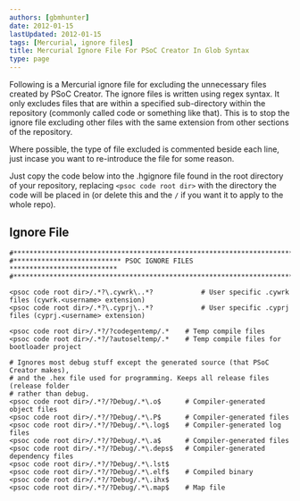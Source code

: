 ```yaml
---
authors: [gbmhunter]
date: 2012-01-15
lastUpdated: 2012-01-15
tags: [Mercurial, ignore files]
title: Mercurial Ignore File For PSoC Creator In Glob Syntax
type: page
---
```


Following is a Mercurial ignore file for excluding the unnecessary files created by PSoC Creator. The ignore files is written using regex syntax. It only excludes files that are within a specified sub-directory within the repository (commonly called code or something like that). This is to stop the ignore file excluding other files with the same extension from other sections of the repository.

Where possible, the type of file excluded is commented beside each line, just incase you want to re-introduce the file for some reason.

Just copy the code below into the .hgignore file found in the root directory of your repository, replacing `<psoc code root dir>` with the directory the code will be placed in (or delete this and the `/` if you want it to apply to the whole repo).

## Ignore File

```text
#*************************************************************************
#*************************** PSOC IGNORE FILES ***************************
#*************************************************************************

<psoc code root dir>/.*?\.cywrk\..*? 			# User specific .cywrk files (cywrk.<username> extension)
<psoc code root dir>/.*?\.cyprj\..*? 			# User specific .cyprj files (cyprj.<username> extension)

<psoc code root dir>/.*?/?codegentemp/.* 	# Temp compile files
<psoc code root dir>/.*?/?autoseltemp/.* 	# Temp compile files for bootloader project
    
# Ignores most debug stuff except the generated source (that PSoC Creator makes),
# and the .hex file used for programming. Keeps all release files (release folder
# rather than debug.
<psoc code root dir>/.*?/?Debug/.*\.o$    	# Compiler-generated object files
<psoc code root dir>/.*?/?Debug/.*\.P$    	# Compiler-generated files
<psoc code root dir>/.*?/?Debug/.*\.log$  	# Compiler-generated log files
<psoc code root dir>/.*?/?Debug/.*\.a$    	# Compiler-generated files
<psoc code root dir>/.*?/?Debug/.*\.deps$ 	# Compiler-generated dependency files
<psoc code root dir>/.*?/?Debug/.*\.lst$
<psoc code root dir>/.*?/?Debug/.*\.elf$	# Compiled binary
<psoc code root dir>/.*?/?Debug/.*\.ihx$
<psoc code root dir>/.*?/?Debug/.*\.map$	# Map file
```